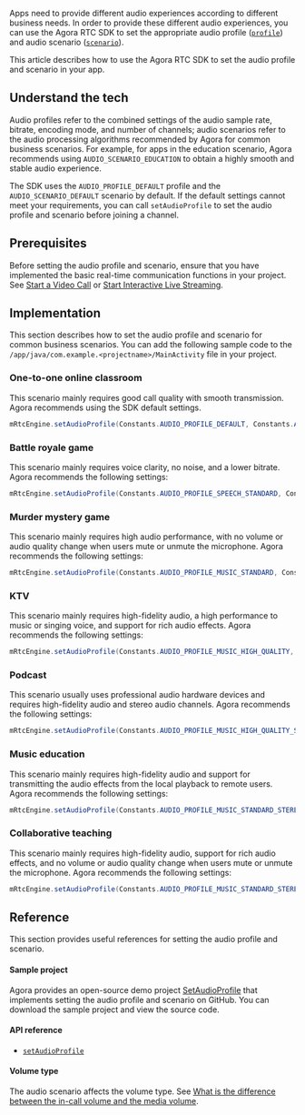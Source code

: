 <PlatformWrapper platform="android">

Apps need to provide different audio experiences according to different business needs. In order to provide these different audio experiences, you can use the Agora RTC SDK to set the appropriate audio profile ([`profile`](https://api-ref.agora.io/en/video-sdk/android/3.x/enumio_1_1agora_1_1rtc_1_1_constants_1_1_audio_profile.html)) and audio scenario ([`scenario`](https://api-ref.agora.io/en/video-sdk/android/3.x/enumio_1_1agora_1_1rtc_1_1_constants_1_1_audio_scenario.html)).

This article describes how to use the Agora RTC SDK to set the audio profile and scenario in your app.

## Understand the tech

Audio profiles refer to the combined settings of the audio sample rate, bitrate, encoding mode, and number of channels; audio scenarios refer to the audio processing algorithms recommended by Agora for common business scenarios. For example, for apps in the education scenario, Agora recommends using `AUDIO_SCENARIO_EDUCATION` to obtain a highly smooth and stable audio experience.

The SDK uses the `AUDIO_PROFILE_DEFAULT` profile and the `AUDIO_SCENARIO_DEFAULT` scenario by default. If the default settings cannot meet your requirements, you can call `setAudioProfile` to set the audio profile and scenario before joining a channel.

## Prerequisites

Before setting the audio profile and scenario, ensure that you have implemented the basic real-time communication functions in your project. See [Start a Video Call](/3.x/video-calling/quickstart-guide/get-started-sdk) or [Start Interactive Live Streaming](../quickstart-guide/start-video-streaming).

## Implementation

This section describes how to set the audio profile and scenario for common business scenarios. You can add the following sample code to the `/app/java/com.example.<projectname>/MainActivity` file in your project.

### One-to-one online classroom

This scenario mainly requires good call quality with smooth transmission. Agora recommends using the SDK default settings.

```java
mRtcEngine.setAudioProfile(Constants.AUDIO_PROFILE_DEFAULT, Constants.AUDIO_SCENARIO_DEFAULT);
```

### Battle royale game

This scenario mainly requires voice clarity, no noise, and a lower bitrate. Agora recommends the following settings:

```java
mRtcEngine.setAudioProfile(Constants.AUDIO_PROFILE_SPEECH_STANDARD, Constants.AUDIO_SCENARIO_CHATROOM_GAMING);
```

### Murder mystery game

This scenario mainly requires high audio performance, with no volume or audio quality change when users mute or unmute the microphone. Agora recommends the following settings:

```java
mRtcEngine.setAudioProfile(Constants.AUDIO_PROFILE_MUSIC_STANDARD, Constants.AUDIO_SCENARIO_CHATROOM_ENTERTAINMENT);
```

### KTV

This scenario mainly requires high-fidelity audio, a high performance to music or singing voice, and support for rich audio effects. Agora recommends the following settings:

```java
mRtcEngine.setAudioProfile(Constants.AUDIO_PROFILE_MUSIC_HIGH_QUALITY, Constants.AUDIO_SCENARIO_GAME_STREAMING);
```

### Podcast

This scenario usually uses professional audio hardware devices and requires high-fidelity audio and stereo audio channels. Agora recommends the following settings:

```java
mRtcEngine.setAudioProfile(Constants.AUDIO_PROFILE_MUSIC_HIGH_QUALITY_STEREO, Constants.AUDIO_SCENARIO_SHOWROOM);
```

### Music education

This scenario mainly requires high-fidelity audio and support for transmitting the audio effects from the local playback to remote users. Agora recommends the following settings:

```java
mRtcEngine.setAudioProfile(Constants.AUDIO_PROFILE_MUSIC_STANDARD_STEREO, Constants.AUDIO_SCENARIO_GAME_STREAMING);
```

### Collaborative teaching

This scenario mainly requires high-fidelity audio, support for rich audio effects, and no volume or audio quality change when users mute or unmute the microphone. Agora recommends the following settings:

```java
mRtcEngine.setAudioProfile(Constants.AUDIO_PROFILE_MUSIC_STANDARD_STEREO, Constants.AUDIO_SCENARIO_CHATROOM_ENTERTAINMENT);
```

## Reference

This section provides useful references for setting the audio profile and scenario.

#### Sample project

Agora provides an open-source demo project [SetAudioProfile](https://github.com/AgoraIO/API-Examples/blob/master/Android/APIExample/app/src/main/java/io/agora/api/example/examples/advanced/SetAudioProfile.java) that implements setting the audio profile and scenario on GitHub. You can download the sample project and view the source code.

#### API reference

- [`setAudioProfile`](https://api-ref.agora.io/en/video-sdk/android/3.x/classio_1_1agora_1_1rtc_1_1_rtc_engine.html#a34175b5e04c88d9dc6608b1f38c0275d)

#### Volume type

The audio scenario affects the volume type. See [What is the difference between the in-call volume and the media volume](https://docs.agora.io/en/faq/system_volume).

</PlatformWrapper>